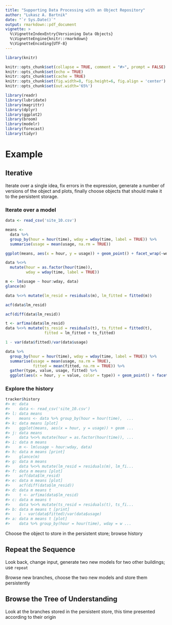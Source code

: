 ```yaml
---
title: "Supporting Data Processing with an Object Repository"
author: "Lukasz A. Bartnik"
date: "`r Sys.Date()`"
output: rmarkdown::pdf_document
vignette: >
  %\VignetteIndexEntry{Versioning Data Objects}
  %\VignetteEngine{knitr::rmarkdown}
  %\VignetteEncoding{UTF-8}
---
```


```r
library(knitr)

knitr::opts_chunk$set(collapse = TRUE, comment = "#>", prompt = FALSE)
knitr::opts_chunk$set(echo = TRUE)
knitr::opts_chunk$set(cache = TRUE)
knitr::opts_chunk$set(fig.width=8, fig.height=6, fig.align = 'center')
knitr::opts_chunk$set(out.width='65%')

```


```r
library(readr)
library(lubridate)
library(magrittr)
library(dplyr)
library(ggplot2)
library(broom)
library(modelr)
library(forecast)
library(tidyr)
```


# Example

## Iterative

Iterate over a single idea, fix errors in the expression, generate a number
of versions of the object and plots, finally choose objects that should make
it to the persistent storage.


### Iterate over a model

```r
data <- read_csv('site_10.csv')

means <-
  data %>%
  group_by(hour = hour(time), wday = wday(time, label = TRUE)) %>%
  summarise(usage = mean(usage, na.rm = TRUE))

ggplot(means, aes(x = hour, y = usage)) + geom_point() + facet_wrap(~wday)

data %<>%
  mutate(hour = as.factor(hour(time)),
         wday = wday(time, label = TRUE))

m <- lm(usage ~ hour:wday, data)
glance(m)

data %<>% mutate(lm_resid = residuals(m), lm_fitted = fitted(m))

acf(data$lm_resid)

acf(diff(data$lm_resid))

t <- arfima(data$lm_resid)
data %<>% mutate(ts_resid = residuals(t), ts_fitted = fitted(t),
                 fitted = lm_fitted + ts_fitted)

1 - var(data$fitted)/var(data$usage)

data %>%
  group_by(hour = hour(time), wday = wday(time, label = TRUE)) %>%
  summarise(usage = mean(usage, na.rm = TRUE),
            fitted = mean(fitted, na.rm = TRUE)) %>%
  gather(type, value, usage, fitted) %>%
  ggplot(aes(x = hour, y = value, color = type)) + geom_point() + facet_wrap(~wday)

```



### Explore the history


```r
tracker$history
#> m: data
#>    data <- read_csv('site_10.csv')
#> l: data means
#>    means <- data %>% group_by(hour = hour(time),  ...
#> k: data means [plot]
#>    ggplot(means, aes(x = hour, y = usage)) + geom ...
#> j: data means
#>    data %<>% mutate(hour = as.factor(hour(time)), ...
#> i: data m means
#>    m <- lm(usage ~ hour:wday, data)
#> h: data m means [print]
#>    glance(m)
#> g: data m means
#>    data %<>% mutate(lm_resid = residuals(m), lm_fi...
#> f: data m means [plot]
#>    acf(data$lm_resid)
#> e: data m means [plot]
#>    acf(diff(data$lm_resid))
#> d: data m means t
#>    t <- arfima(data$lm_resid)
#> c: data m means t
#>    data %<>% mutate(ts_resid = residuals(t), ts_fi...
#> b: data m means t [print]
#>    1 - var(data$fitted)/var(data$usage)
#> a: data m means t [plot]
#>    data %>% group_by(hour = hour(time), wday = w ...

```



Choose the object to store in the persistent store; browse history


## Repeat the Sequence

Look back, change input, generate two new models for two other buildings;
use `repeat`


Browse new branches, choose the two new models and store them persistently


## Browse the Tree of Understanding

Look at the branches stored in the persistent store, this time presented
according to their origin




